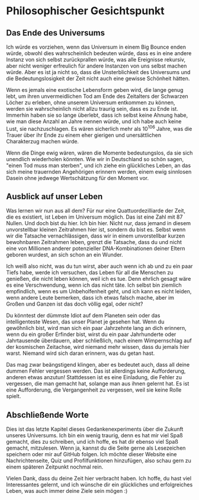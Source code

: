 
# Philosophischer Gesichtspunkt

<ReadingTime />
<AudioPlayer ident="philosophy" />

## Das Ende des Universums
Ich würde es vorziehen, wenn das Universum in einem Big Bounce enden würde, obwohl dies wahrscheinlich bedeuten würde, dass es in eine andere Instanz von sich selbst zurückprallen würde, was alle Ereignisse rekursiv, aber nicht weniger erfreulich für andere Instanzen von uns selbst machen würde. Aber es ist ja nicht so, dass die Unsterblichkeit des Universums und die Bedeutungslosigkeit der Zeit nicht auch eine gewisse Schönheit hätten.

Wenn es jemals eine exotische Lebensform geben wird, die lange genug lebt, um ihren unvermeidlichen Tod am Ende des Zeitalters der Schwarzen Löcher zu erleben, ohne unserem Universum entkommen zu können, werden sie wahrscheinlich nicht allzu traurig sein, dass es zu Ende ist. Immerhin haben sie so lange überlebt, dass ich selbst keine Ahnung habe, wie man diese Anzahl an Jahre nennen würde, und ich habe auch keine Lust, sie nachzuschlagen. Es wären sicherlich mehr als $10^{106}$ Jahre, was die Trauer über ihr Ende zu einem eher gierigen und unersättlichen Charakterzug machen würde.

Wenn die Dinge ewig wären, wären die Momente bedeutungslos, da sie sich unendlich wiederholen könnten. Wie wir in Deutschland so schön sagen, "einen Tod muss man sterben", und ich ziehe ein glückliches Leben, an das sich meine trauernden Angehörigen erinnern werden, einem ewig sinnlosen Dasein ohne jedwege Wertschätzung für den Moment vor.

## Ausblick auf unser Leben
Was lernen wir nun aus all dem? Für nur eine Quattuordezilliarde der Zeit, die es existiert, ist Leben im Universum möglich. Das ist eine Zahl mit 87 Nullen. Und doch bist du hier. Ich bin hier. Nicht nur, dass jemand in diesem unvorstellbar kleinen Zeitrahmen hier ist, sondern du bist es. Selbst wenn wir die Tatsache vernachlässigen, dass wir in einem unvorstellbar kurzen bewohnbaren Zeitrahmen leben, grenzt die Tatsache, dass du und nicht eine von Millionen anderer potenzieller DNA-Kombinationen deiner Eltern geboren wurdest, an sich schon an ein Wunder.

Ich weiß also nicht, was du tun wirst, aber auch wenn ich ab und zu ein paar Tiefs habe, werde ich versuchen, das Leben für all die Menschen zu genießen, die nicht leben können, weil ich es tue. Denn ehrlich gesagt wäre es eine Verschwendung, wenn ich das nicht täte. Ich selbst bin ziemlich empfindlich, wenn es um Unbeholfenheit geht, und ich kann es nicht leiden, wenn andere Leute bemerken, dass ich etwas falsch mache, aber im Großen und Ganzen ist das doch völlig egal, oder nicht? 

Du könntest der dümmste Idiot auf dem Planeten sein oder das intelligenteste Wesen, das unser Planet je gesehen hat. Wenn du gewöhnlich bist, wird man sich ein paar Jahrzehnte lang an dich erinnern, wenn du ein großer Erfinder bist, wirst du ein paar Jahrhunderte oder Jahrtausende überdauern, aber schließlich, nach einem Wimpernschlag auf der kosmischen Zeitachse, wird niemand mehr wissen, dass du jemals hier warst. Niemand wird sich daran erinnern, was du getan hast.

Das mag zwar beängstigend klingen, aber es bedeutet auch, dass all deine dummen Fehler vergessen werden. Das ist allerdings keine Aufforderung, anderen etwas anzutun! Stattdessen ist es eine Einladung, die Fehler zu vergessen, die man gemacht hat, solange man aus ihnen gelernt hat. Es ist eine Aufforderung, die Vergangenheit zu vergessen, weil sie keine Rolle spielt.

## Abschließende Worte
Dies ist das letzte Kapitel dieses Gedankenexperiments über die Zukunft unseres Universums. Ich bin ein wenig traurig, denn es hat mir viel Spaß gemacht, dies zu schreiben, und ich hoffe, es hat dir ebenso viel Spaß gemacht, mitzulesen. Wenn ja, kannst du die Seite gerne als Lesezeichen speichern oder mir auf GitHub folgen. Ich möchte dieser Website eine Nachrichtenseite, Quiz und Profilfunktionen hinzufügen, also schau gern zu einem späteren Zeitpunkt nochmal rein.

Vielen Dank, dass du deine Zeit hier verbracht haben. Ich hoffe, du hast viel Interessantes gelernt, und ich wünsche dir ein glückliches und erfolgreiches Leben, was auch immer deine Ziele sein mögen :)


<SaveArticleSection article="future-philosophy"/>

<Analytics />